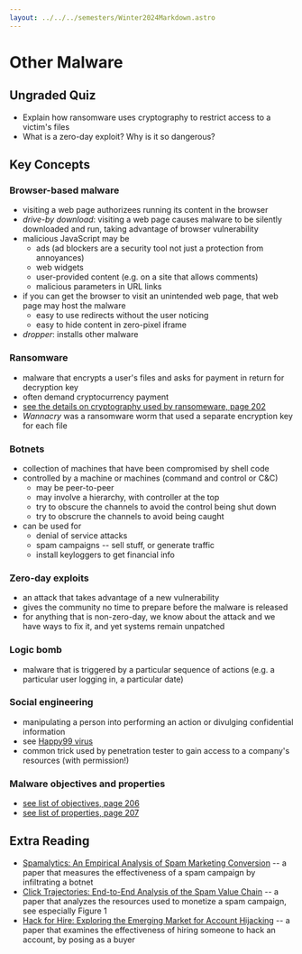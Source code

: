 ```yaml
---
layout: ../../../semesters/Winter2024Markdown.astro
---
```


# Other Malware

## Ungraded Quiz

- Explain how ransomware uses cryptography to restrict access to a victim's files
- What is a zero-day exploit? Why is it so dangerous?

## Key Concepts

### Browser-based malware

- visiting a web page authorizees running its content in the browser
- _drive-by download_: visiting a web page causes malware to be silently downloaded and run, taking advantage of browser vulnerability
- malicious JavaScript may be
  - ads (ad blockers are a security tool not just a protection from annoyances)
  - web widgets
  - user-provided content (e.g. on a site that allows comments)
  - malicious parameters in URL links
- if you can get the browser to visit an unintended web page, that web page may host the malware
  - easy to use redirects without the user noticing
  - easy to hide content in zero-pixel iframe
- _dropper_: installs other malware

### Ransomware

- malware that encrypts a user's files and asks for payment in return for decryption key
- often demand cryptocurrency payment
- [see the details on cryptography used by ransomeware, page 202](https://people.scs.carleton.ca/~paulv/toolsjewels/TJrev1/ch7-rev1.pdf)
- _Wannacry_ was a ransomware worm that used a separate encryption key for each file

### Botnets

- collection of machines that have been compromised by shell code
- controlled by a machine or machines (command and control or C&C)
  - may be peer-to-peer
  - may involve a hierarchy, with controller at the top
  - try to obscure the channels to avoid the control being shut down
  - try to obscrure the channels to avoid being caught
- can be used for
  - denial of service attacks
  - spam campaigns -- sell stuff, or generate traffic
  - install keyloggers to get financial info

### Zero-day exploits

- an attack that takes advantage of a new vulnerability
- gives the community no time to prepare before the malware is released
- for anything that is non-zero-day, we know about the attack and we have ways to fix it, and yet systems remain unpatched

### Logic bomb

- malware that is triggered by a particular sequence of actions (e.g. a particular user logging in, a particular date)

### Social engineering

- manipulating a person into performing an action or divulging confidential information
- see [Happy99 virus](https://en.wikipedia.org/wiki/Happy99)
- common trick used by penetration tester to gain access to a company's resources (with permission!)

### Malware objectives and properties

- [see list of objectives, page 206](https://people.scs.carleton.ca/~paulv/toolsjewels/TJrev1/ch7-rev1.pdf)
- [see list of properties, page 207](https://people.scs.carleton.ca/~paulv/toolsjewels/TJrev1/ch7-rev1.pdf)

## Extra Reading

- [Spamalytics: An Empirical Analysis of Spam Marketing Conversion](https://dl.acm.org/doi/pdf/10.1145/1455770.1455774) -- a paper that measures the effectiveness of a spam campaign by infiltrating a botnet
- [Click Trajectories: End-to-End Analysis of the Spam Value Chain](https://cseweb.ucsd.edu//~savage/papers/Oakland11.pdf) -- a paper that analyzes the resources used to monetize a spam campaign, see especially Figure 1
- [Hack for Hire: Exploring the Emerging Market for Account Hijacking](https://www.sysnet.ucsd.edu/~voelker/pubs/hackforhire-www19.pdf) -- a paper that examines the effectiveness of hiring someone to hack an account, by posing as a buyer
